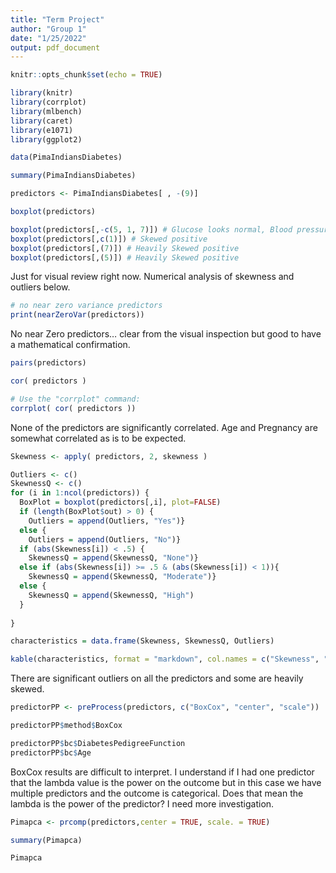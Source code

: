 ```yaml
---
title: "Term Project"
author: "Group 1"
date: "1/25/2022"
output: pdf_document
---
```


```r
knitr::opts_chunk$set(echo = TRUE)
```

```r
library(knitr)
library(corrplot)
library(mlbench)
library(caret)
library(e1071)
library(ggplot2)

data(PimaIndiansDiabetes)

summary(PimaIndiansDiabetes)

predictors <- PimaIndiansDiabetes[ , -(9)]

boxplot(predictors)

boxplot(predictors[,-c(5, 1, 7)]) # Glucose looks normal, Blood pressure normal but with outliers, skin thickness skewed positive 
boxplot(predictors[,c(1)]) # Skewed positive
boxplot(predictors[,(7)]) # Heavily Skewed positive
boxplot(predictors[,(5)]) # Heavily Skewed positive
```
Just for visual review right now.  Numerical analysis of skewness and outliers below.

```r
# no near zero variance predictors
print(nearZeroVar(predictors))
```
No near Zero predictors... clear from the visual inspection but good to have a mathematical confirmation.

```r
pairs(predictors)

cor( predictors )

# Use the "corrplot" command:
corrplot( cor( predictors ))
```
None of the predictors are significantly correlated. Age and Pregnancy are somewhat correlated as is to be expected. 

```r
Skewness <- apply( predictors, 2, skewness )

Outliers <- c()
SkewnessQ <- c()
for (i in 1:ncol(predictors)) {
  BoxPlot = boxplot(predictors[,i], plot=FALSE)
  if (length(BoxPlot$out) > 0) { 
    Outliers = append(Outliers, "Yes")}
  else {
    Outliers = append(Outliers, "No")}
  if (abs(Skewness[i]) < .5) { 
    SkewnessQ = append(SkewnessQ, "None")}
  else if (abs(Skewness[i]) >= .5 & (abs(Skewness[i]) < 1)){ 
    SkewnessQ = append(SkewnessQ, "Moderate")}
  else {
    SkewnessQ = append(SkewnessQ, "High")
  }
  
}

characteristics = data.frame(Skewness, SkewnessQ, Outliers)

kable(characteristics, format = "markdown", col.names = c("Skewness", "Skewness Level", "Contains Outliers"))
```
There are significant outliers on all the predictors and some are heavily skewed.  

```r
predictorPP <- preProcess(predictors, c("BoxCox", "center", "scale"))

predictorPP$method$BoxCox

predictorPP$bc$DiabetesPedigreeFunction
predictorPP$bc$Age
```
BoxCox results are difficult to interpret.  I understand if I had one predictor that the lambda value is the power on the outcome but in this case we have multiple predictors and the outcome is categorical.  Does that mean the lambda is the power of the predictor? I need more investigation.

```r
Pimapca <- prcomp(predictors,center = TRUE, scale. = TRUE)

summary(Pimapca)

Pimapca
```
